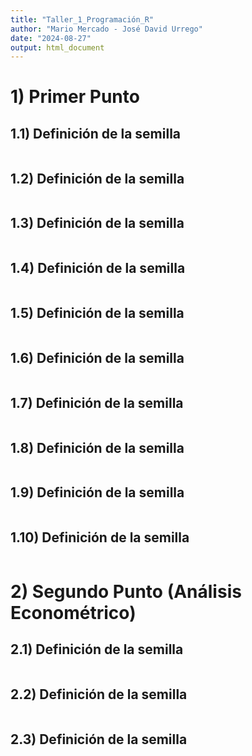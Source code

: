 ```yaml
---
title: "Taller_1_Programación_R"
author: "Mario Mercado - José David Urrego"
date: "2024-08-27"
output: html_document
---
```


# 1) Primer Punto

## 1.1) Definición de la semilla

```r

```

## 1.2) Definición de la semilla

```r

```

## 1.3) Definición de la semilla

```r

```

## 1.4) Definición de la semilla

```r

```

## 1.5) Definición de la semilla

```r

```

## 1.6) Definición de la semilla

```r

```

## 1.7) Definición de la semilla

```r

```

## 1.8) Definición de la semilla

```r

```

## 1.9) Definición de la semilla

```r

```

## 1.10) Definición de la semilla

```r

```

# 2) Segundo Punto (Análisis Econométrico)

## 2.1) Definición de la semilla

```r

```

## 2.2) Definición de la semilla

```r

```

## 2.3) Definición de la semilla

```r

```
